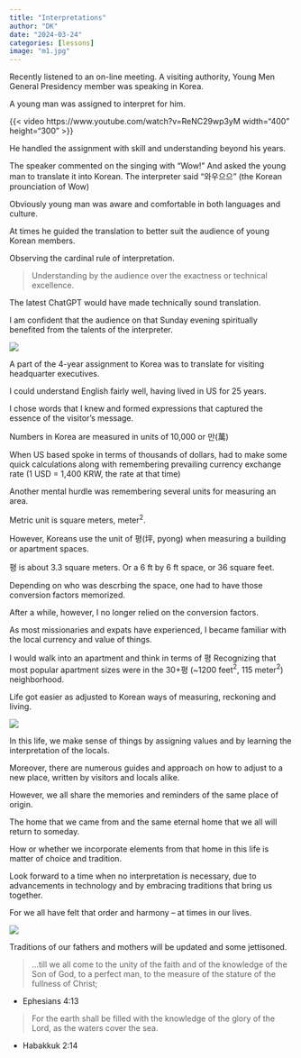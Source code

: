 ```yaml
---
title: "Interpretations"
author: "DK"
date: "2024-03-24"
categories: [lessons]
image: "m1.jpg"
---
```


Recently listened to an on-line meeting.
A visiting authority, Young Men General Presidency member was speaking in Korea.

A young man was assigned to interpret for him.

{{< video https://www.youtube.com/watch?v=ReNC29wp3yM width="400" height="300" >}}

He handled the assignment with skill and understanding beyond his years.

The speaker commented on the singing with "Wow!"
And asked the young man to translate it into Korean.
The interpreter said "와우으으" (the Korean prounciation of Wow)

Obviously young man was aware and comfortable in both languages and culture.

At times he guided the translation to better suit the audience of young Korean members.

Observing the cardinal rule of interpretation.

>Understanding by the audience over the exactness or technical excellence.

The latest ChatGPT would have made technically sound translation.

I am confident that the audience on that Sunday evening spiritually benefited from the talents of the interpreter.

![](m3.jpeg)

A part of the 4-year assignment to Korea was to translate for visiting headquarter executives.

I could understand English fairly well, having lived in US for 25 years.

I chose words that I knew and formed expressions that captured the essence of the visitor's message.

Numbers in Korea are measured in units of 10,000 or 만(萬)

When US based spoke in terms of thousands of dollars, had to make some quick calculations along with remembering prevailing currency exchange rate (1 USD = 1,400 KRW, the rate at that time)

Another mental hurdle was remembering several units for measuring an area.

Metric unit is square meters, meter$^{2}$.

However, Koreans use the unit of 평(坪, pyong) when measuring a building or apartment spaces.

평 is about 3.3 square meters.
Or a 6 ft by 6 ft space, or 36 square feet.

Depending on who was descrbing the space, one had to have those conversion factors memorized.

After a while, however, I no longer relied on the conversion factors.

As most missionaries and expats have experienced, I became familiar with the local currency and value of things.

I would walk into an apartment and think in terms of 평
Recognizing that most popular apartment sizes were in the 30+평 (~1200 feet$^{2}$, 115 meter$^{2}$) neighborhood.

Life got easier as adjusted to Korean ways of measuring, reckoning and living.

![](m2.jpeg)

In this life, we make sense of things by assigning values and by learning the interpretation of the locals.

Moreover, there are numerous guides and approach on how to adjust to a new place, written by visitors and locals alike.

However, we all share the memories and reminders of the same place of origin.  

The home that we came from and the same eternal home that we all will return to someday.

How or whether we incorporate elements from that home in this life is matter of choice and tradition.

Look forward to a time when no interpretation is necessary, due to advancements in technology and by embracing traditions that bring us together.

For we all have felt that order and harmony -- at times in our lives.

![](m1.jpg)

Traditions of our fathers and mothers will be updated and some jettisoned.  

>...till we all come to the unity of the faith and of the knowledge of the Son of God, to a perfect man, to the measure of the stature of the fullness of Christ;

- Ephesians 4:13

>For the earth shall be filled with the knowledge of the glory of the Lord, as the waters cover the sea.
    
- Habakkuk 2:14